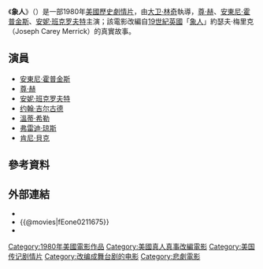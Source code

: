 {{Expand language}}
{{Expand|time=2016-04-11T18:02:51+00:00}} 
{{noteTA
|G1=Movie
|G2=Show
}}
{{Infobox film
| name           = 象人
| director       = [[大卫·林奇|大卫·林奇]]
| producer       = Jonathan Sanger
| screenplay     = {{Plain list|
* Christopher De Vore
* Eric Bergren
* David Lynch
}}
| based on       = ''The Elephant Man and Other Reminiscences'' by [[Sir_Frederick_Treves,_1st_Baronet|Frederick Treves]] and in part on ''The Elephant Man: A Study in Human Dignity'' by [[Ashley_Montagu|Ashley Montagu]]
| starring       = {{Plain list|
* [[安東尼·霍普金斯|安東尼·霍普金斯]]
* [[尊·赫|尊·赫]]
* [[安妮·班克罗夫特|安妮·班克罗夫特]]
* [[约翰·吉尔古德|约翰·吉尔古德]]
* Wendy Hiller
}}
| music          = John Morris
| cinematography = Freddie Francis
| editing        = Anne V. Coates
| studio         = [[梅尔·布鲁克斯|Brooksfilms]]
| distributor    = {{Plain list|
* [[环球影业|环球影业]]{{small|（英國）}}
* [[派拉蒙電影|派拉蒙電影]]{{small|（美國）}}
}}
| released       = {{Film date|1980|10|03|[[紐約|紐約]]<ref>The Times, October 8, 1980, in large article on page 9 by John Higgins: "The Elephant Man, which opens tomorrow at the ABC, Shaftesbury Avenue, is also likely to establish the reputation of its director, David Lynch." Read in The Times Digital Archive on October 28, 2013</ref>|1980|10|10|美國}}
| runtime        = 124分鐘
| country        = 美國
| language       = 英语
| budget         = $500萬美元
| gross          = $2600萬美元{{small|（北美）}}<ref>{{Citation | title = The Elephant Man (1980) | work = [[Box_Office_Mojo|Box Office Mojo]] | publisher = [[Internet_Movie_Database|IMDb.com, Inc]] | url = http://www.boxofficemojo.com/movies/?id=elephantman.htm | accessdate = July 4, 2010 | archive-date = 2016-03-04 | archive-url = https://web.archive.org/web/20160304092228/http://www.boxofficemojo.com/movies/?id=elephantman.htm | dead-url = no }}</ref>
}}
《'''象人'''》（{{lang-en|'''''The Elephant Man'''''}}）是一部1980年[[美國|美國]][[歷史片|歷史]][[劇情片|劇情片]]，由[[大卫·林奇|大卫·林奇]]執導，[[尊·赫|尊·赫]]、[[安東尼·霍普金斯|安東尼·霍普金斯]]、[[安妮·班克罗夫特|安妮·班克罗夫特]]主演；該電影改編自[[19世纪|19世紀]][[英國|英國]]「[[象人|象人]]」約瑟夫·梅里克（Joseph Carey Merrick）的真實故事。

== 演員 ==
* [[安東尼·霍普金斯|安東尼·霍普金斯]]
* [[尊·赫|尊·赫]]
* [[安妮·班克罗夫特|安妮·班克罗夫特]]
* [[约翰·吉尔古德|约翰·吉尔古德]]
* [[溫蒂·希勒|溫蒂·希勒]]
* [[弗雷迪·琼斯|弗雷迪·琼斯]]
* [[肯尼·貝克|肯尼·貝克]]

== 參考資料 ==
{{Reflist}}

== 外部連結 ==
{{wikiquote}}
* {{douban}}
* {{@movies|fEone0211675}}
* {{IMDb title|0080678|The Elephant Man}}

{{movie-stub}}
{{大衛·林區}}
{{英国电影学院奖最佳影片}}

{{DEFAULTSORT:Elephant Man, The (film)}}
[[Category:1980年美國電影作品|Category:1980年美國電影作品]]
[[Category:美國真人真事改編電影|Category:美國真人真事改編電影]]
[[Category:美国传记剧情片|Category:美国传记剧情片]]
[[Category:改编成舞台剧的电影|Category:改编成舞台剧的电影]]
[[Category:悲劇電影|Category:悲劇電影]]